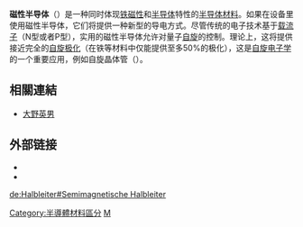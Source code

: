 '''磁性半导体'''（{{lang-en|'''Magnetic semiconductor'''}}）是一种同时体现[[铁磁性|铁磁性]]和[[半导体|半导体]]特性的[[半导体材料|半导体材料]]。如果在设备里使用磁性半导体，它们将提供一种新型的导电方式。尽管传统的电子技术基于[[载流子|载流子]]（N型或者P型），实用的磁性半导体允许对量子[[自旋|自旋]]的控制。理论上，这将提供接近完全的[[自旋极化|自旋极化]]（在铁等材料中仅能提供至多50%的极化），这是[[自旋电子学|自旋电子学]]的一个重要应用，例如自旋晶体管（{{lang|en|spin transistors}}）。

== 相關連結 ==
*[[大野英男|大野英男]]

== 外部链接 ==
* {{cite journal |last1=Cabot |first1=Andreu |last2=Puntes |first2=Victor F. |last3=Shevchenko |first3=Elena |last4=Yin |first4=Yadong |last5=Balcells |first5=Lluís |last6=Marcus |first6=Matthew A. |last7=Hughes |first7=Steven M. |last8=Alivisatos |first8=A. Paul |doi=10.1021/ja072574a |title=Vacancy Coalescence during Oxidation of Iron Nanoparticles |pmid=17676738 |year=2007 |pages=10358–10360 |issue=34 |volume=129 |journal=Journal of the American Chemical Society |url=http://xraysweb.lbl.gov/uxas/Publicatons/Papers/pdfs/cabot%20FeNanos.pdf |author= |access-date=2011-06-25 |archive-url=https://web.archive.org/web/20120301074019/http://xraysweb.lbl.gov/uxas/Publicatons/Papers/pdfs/cabot%20FeNanos.pdf |archive-date=2012-03-01 |dead-url=yes }}
* {{cite journal |last1=Chambers |first1=Scott A. |title=Epitaxial Growth and Properties of Doped Transition Metal and Complex Oxide Films |journal=Advanced Materials |volume=22 |issue=2 |pages=219–248 |year=2010 |pmid=20217685 |doi=10.1002/adma.200901867}}

[[Category:半導體材料區分|Category:半導體材料區分]]
[[Category:自旋电子学|M]]
<!--半导体-->
[[de:Halbleiter#Semimagnetische_Halbleiter|de:Halbleiter#Semimagnetische Halbleiter]]